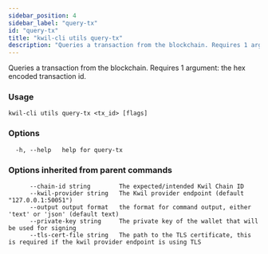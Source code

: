 ```yaml
---
sidebar_position: 4
sidebar_label: "query-tx"
id: "query-tx"
title: "kwil-cli utils query-tx"
description: "Queries a transaction from the blockchain. Requires 1 argument: the hex encoded transaction id."
---
```


Queries a transaction from the blockchain. Requires 1 argument: the hex encoded transaction id.

### Usage

```
kwil-cli utils query-tx <tx_id> [flags]
```

### Options

```
  -h, --help   help for query-tx
```

### Options inherited from parent commands

```
      --chain-id string        The expected/intended Kwil Chain ID
      --kwil-provider string   The Kwil provider endpoint (default "127.0.0.1:50051")
      --output output format   the format for command output, either 'text' or 'json' (default text)
      --private-key string     The private key of the wallet that will be used for signing
      --tls-cert-file string   The path to the TLS certificate, this is required if the kwil provider endpoint is using TLS
```

